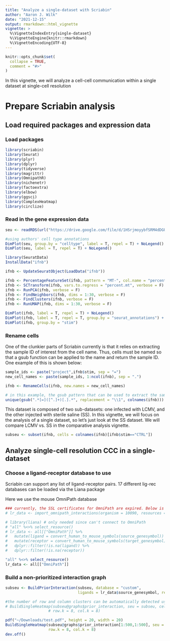 ```yaml
---
title: "Analyze a single-dataset with Scriabin"
author: "Aaron J. Wilk"
date: "2021-12-15"
output: rmarkdown::html_vignette
vignette: >
  %\VignetteIndexEntry{single-dataset}
  %\VignetteEngine{knitr::rmarkdown}
  %\VignetteEncoding{UTF-8}
---
```


```r
knitr::opts_chunk$set(
  collapse = TRUE,
  comment = "#>"
)
```

In this vignette, we will analyze a cell-cell communication within a single dataset at single-cell resolution

# Prepare Scriabin analysis

## Load required packages and expression data

### Load packages

```r
library(scriabin)
library(Seurat)
library(plyr)
library(dplyr)
library(tidyverse)
library(magrittr)
library(OmnipathR)
library(nichenetr)
library(factoextra)
library(elbow)
library(ggsci)
library(ComplexHeatmap)
library(circlize)
```

### Read in the gene expression data

```r
seu <- readRDS(url("https://drive.google.com/file/d/1HSrjmoyybfSRM4dDGURVyWDs9BG-XmyI/view?usp=sharing"))

#using authors' cell type annotations
DimPlot(seu, group.by = "celltype", label = T, repel = T) + NoLegend()
DimPlot(seu, label = T, repel = T) + NoLegend()
```

```r
library(SeuratData)
InstallData("ifnb")

ifnb <- UpdateSeuratObject(LoadData("ifnb"))

ifnb <- PercentageFeatureSet(ifnb, pattern = "MT-", col.name = "percent.mt")
ifnb <- SCTransform(ifnb, vars.to.regress = "percent.mt", verbose = F)
ifnb <- RunPCA(ifnb, verbose = F)
ifnb <- FindNeighbors(ifnb, dims = 1:30, verbose = F)
ifnb <- FindClusters(ifnb, verbose = F)
ifnb <- RunUMAP(ifnb, dims = 1:30, verbose = F)

DimPlot(ifnb, label = T, repel = T) + NoLegend()
DimPlot(ifnb, label = T, repel = T, group.by = "seurat_annotations") + NoLegend()
DimPlot(ifnb, group.by = "stim")
```


### Rename cells

One of the clunkier parts of Scriabin currently is that it relies on extracting the sample ID of interest from the cell name. Thus, cells must be named so that a gsub function can be applied to the name and return the sample ID. One example of this is shown below:

```r
sample_ids <- paste("project",ifnb$stim, sep = "=")
new_cell_names <- paste(sample_ids, 1:ncol(ifnb), sep = ".")

ifnb <- RenameCells(ifnb, new.names = new_cell_names)

# in this example, the gsub pattern that can be used to extract the sample ID is: ".*[=]([^.]+)[.].*"
unique(gsub(".*[=]([^.]+)[.].*", replacement = "\\1", colnames(ifnb)))
```

This dataset is composed of two sub-datasets: one infected with LCMV, and the other injected with sterile saline (SS). In this vignette, we will focus on the analysis of a single dataset, so let's just look at the SS dataset. We will compare LCMV vs. SS in the comparative analysis vignette.

```r
subseu <- subset(ifnb, cells = colnames(ifnb)[ifnb$stim=="CTRL"])
```

## Analyze single-cell resolution CCC in a single-dataset

### Choose a ligand-receptor database to use

Scriabin can support any list of ligand-receptor pairs. 17 different lig-rec databases can be loaded via the Liana package

Here we use the mouse OmniPath database
```r
### currently, the SSL certificates for OmniPath are expired. Below is how we would download the mouse-specific OmniPath database. Instead, I will just convert human to mouse symbols
# lr_data <- import_omnipath_interactions(organism = 10090, resources = "omnipath")

# library(liana) # only needed since can't connect to OmniPath
# "all" %<>% select_resource()
# lr_data <- all[["OmniPath"]] %>%
#   mutate(ligand = convert_human_to_mouse_symbols(source_genesymbol)) %>%
#   mutate(receptor = convert_human_to_mouse_symbols(target_genesymbol)) %>%
#   dplyr::filter(!is.na(ligand)) %>%
#   dplyr::filter(!is.na(receptor))

"all" %<>% select_resource()
lr_data <- all[["OmniPath"]]
```


### Build a non-prioritized interaction graph

```r
subseu <- BuildPriorInteraction(subseu, database = "custom", 
                                ligands = lr_data$source_genesymbol, recepts = lr_data$target_genesymbol)

#the number of row and column clusters can be automatically detected using the elbow method by omitting the row.k and col.k arguments. However, this takes some time with larger matrices.
# BuildSingleHeatmap(subseu@graphs$prior_interaction, seu = subseu, cell.type.calls = "seurat_clusters",
                   # row.k = 8, col.k = 8)

pdf("~/Downloads/test.pdf", height = 20, width = 20)
BuildSingleHeatmap(subseu@graphs$prior_interaction[1:500,1:500], seu = subseu, cell.type.calls = "seurat_annotations",
                   row.k = 8, col.k = 8)
dev.off()
```



